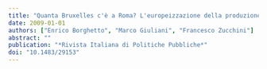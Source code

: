 ```yaml
---
title: "Quanta Bruxelles c'è a Roma? L'europeizzazione della produzione normativa italiana"
date: 2009-01-01
authors: ["Enrico Borghetto", "Marco Giuliani", "Francesco Zucchini"]
abstract: ""
publication: "*Rivista Italiana di Politiche Pubbliche*"
doi: "10.1483/29153"
---
```


